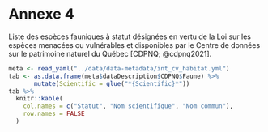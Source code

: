 # Annexe 4 {.unnumbered #annexe4}

Liste des espèces fauniques à statut désignées en vertu de la Loi sur les espèces menacées ou vulnérables et disponibles par le Centre de données sur le patrimoine naturel du Québec [CDPNQ; @cdpnq2021].

```r
meta <- read_yaml("../data/data-metadata/int_cv_habitat.yml")
tab <- as.data.frame(meta$dataDescription$CDPNQ$Faune) %>%
       mutate(Scientific = glue("*{Scientific}*"))
tab %>%
  knitr::kable(
    col.names = c("Statut", "Nom scientifique", "Nom commun"),
    row.names = FALSE
  )
```